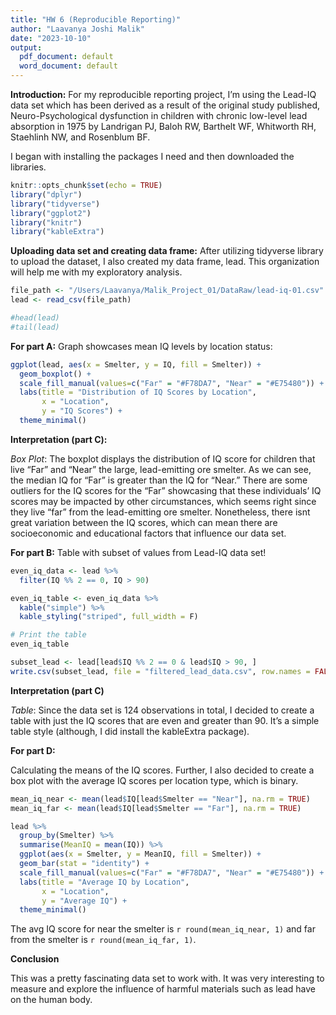 ```yaml
---
title: "HW 6 (Reproducible Reporting)"
author: "Laavanya Joshi Malik"
date: "2023-10-10"
output:
  pdf_document: default
  word_document: default
---
```


**Introduction:** For my reproducible reporting project, I'm using the Lead-IQ data set which has been derived as a result of the original study published, Neuro-Psychological dysfunction in children with chronic low-level lead absorption in 1975 by Landrigan PJ, Baloh RW, Barthelt WF, Whitworth RH, Staehlinh NW, and Rosenblum BF.

I began with installing the packages I need and then downloaded the libraries.

```r

knitr::opts_chunk$set(echo = TRUE)
library("dplyr")
library("tidyverse")
library("ggplot2")
library("knitr")
library("kableExtra")

```

**Uploading data set and creating data frame:** After utilizing tidyverse library to upload the dataset, I also created my data frame, lead. This organization will help me with my exploratory analysis.

```r

file_path <- "/Users/Laavanya/Malik_Project_01/DataRaw/lead-iq-01.csv"
lead <- read_csv(file_path)

#head(lead)
#tail(lead)

```

**For part A:** Graph showcases mean IQ levels by location status:

```r

ggplot(lead, aes(x = Smelter, y = IQ, fill = Smelter)) +
  geom_boxplot() +
  scale_fill_manual(values=c("Far" = "#F78DA7", "Near" = "#E75480")) +
  labs(title = "Distribution of IQ Scores by Location",
       x = "Location",
       y = "IQ Scores") +
  theme_minimal()

```

**Interpretation (part C):**

*Box Plot*: The boxplot displays the distribution of IQ score for children that live "Far" and "Near" the large, lead-emitting ore smelter. As we can see, the median IQ for "Far" is greater than the IQ for "Near." There are some outliers for the IQ scores for the "Far" showcasing that these individuals' IQ scores may be impacted by other circumstances, which seems right since they live "far" from the lead-emitting ore smelter. Nonetheless, there isnt great variation between the IQ scores, which can mean there are socioeconomic and educational factors that influence our data set.

\newpage

**For part B:** Table with subset of values from Lead-IQ data set!

```r

even_iq_data <- lead %>% 
  filter(IQ %% 2 == 0, IQ > 90)

even_iq_table <- even_iq_data %>%
  kable("simple") %>%
  kable_styling("striped", full_width = F)

# Print the table
even_iq_table

subset_lead <- lead[lead$IQ %% 2 == 0 & lead$IQ > 90, ]
write.csv(subset_lead, file = "filtered_lead_data.csv", row.names = FALSE)

```

**Interpretation (part C)**

*Table*: Since the data set is 124 observations in total, I decided to create a table with just the IQ scores that are even and greater than 90. It's a simple table style (although, I did install the kableExtra package).

\newpage

**For part D:**

Calculating the means of the IQ scores. Further, I also decided to create a box plot with the average IQ scores per location type, which is binary.

```r

mean_iq_near <- mean(lead$IQ[lead$Smelter == "Near"], na.rm = TRUE)
mean_iq_far <- mean(lead$IQ[lead$Smelter == "Far"], na.rm = TRUE)

lead %>%
  group_by(Smelter) %>%
  summarise(MeanIQ = mean(IQ)) %>%
  ggplot(aes(x = Smelter, y = MeanIQ, fill = Smelter)) +
  geom_bar(stat = "identity") +
  scale_fill_manual(values=c("Far" = "#F78DA7", "Near" = "#E75480")) +
  labs(title = "Average IQ by Location",
       x = "Location",
       y = "Average IQ") +
  theme_minimal()

```

The avg IQ score for near the smelter is `r round(mean_iq_near, 1)` and far from the smelter is `r round(mean_iq_far, 1)`.

**Conclusion**

This was a pretty fascinating data set to work with. It was very interesting to measure and explore the influence of harmful materials such as lead have on the human body.

